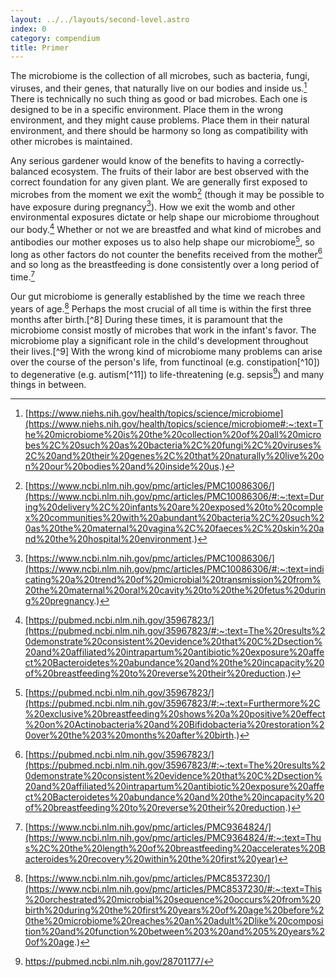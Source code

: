 ```yaml
---
layout: ../../layouts/second-level.astro
index: 0
category: compendium
title: Primer
---
```


The microbiome is the collection of all microbes, such as bacteria, fungi, viruses, and their genes, that naturally live on our bodies and inside us.[^1]
There is technically no such thing as good or bad microbes.
Each one is designed to be in a specific environment.
Place them in the wrong environment, and they might cause problems.
Place them in their natural environment, and there should be harmony so long as compatibility with other microbes is maintained.

Any serious gardener would know of the benefits to having a correctly-balanced ecosystem.
The fruits of their labor are best observed with the correct foundation for any given plant.
We are generally first exposed to microbes from the moment we exit the womb[^2] (though it may be possible to have exposure during pregnancy[^3]).
How we exit the womb and other environmental exposures dictate or help shape our microbiome throughout our body.[^4]
Whether or not we are breastfed and what kind of microbes and antibodies our mother exposes us to also help shape our microbiome[^5], so long as other factors do not counter the benefits received from the mother[^4] and so long as the breastfeeding is done consistently over a long period of time.[^6]

Our gut microbiome is generally established by the time we reach three years of age.[^7]
Perhaps the most crucial of all time is within the first three months after birth.[^8]
During these times, it is paramount that the microbiome consist mostly of microbes that work in the infant's favor.
The microbiome play a significant role in the child's development throughout their lives.[^9]
With the wrong kind of microbiome many problems can arise over the course of the person's life, from functinoal (e.g. constipation[^10]) to degenerative (e.g. autism[^11]) to life-threatening (e.g. sepsis[^12]) and many things in between.



[^1]: [https://www.niehs.nih.gov/health/topics/science/microbiome](https://www.niehs.nih.gov/health/topics/science/microbiome#:~:text=The%20microbiome%20is%20the%20collection%20of%20all%20microbes%2C%20such%20as%20bacteria%2C%20fungi%2C%20viruses%2C%20and%20their%20genes%2C%20that%20naturally%20live%20on%20our%20bodies%20and%20inside%20us.)
[^2]: [https://www.ncbi.nlm.nih.gov/pmc/articles/PMC10086306/](https://www.ncbi.nlm.nih.gov/pmc/articles/PMC10086306/#:~:text=During%20delivery%2C%20infants%20are%20exposed%20to%20complex%20communities%20with%20abundant%20bacteria%2C%20such%20as%20the%20maternal%20vagina%2C%20faeces%2C%20skin%20and%20the%20hospital%20environment.)
[^3]: [https://www.ncbi.nlm.nih.gov/pmc/articles/PMC10086306/](https://www.ncbi.nlm.nih.gov/pmc/articles/PMC10086306/#:~:text=indicating%20a%20trend%20of%20microbial%20transmission%20from%20the%20maternal%20oral%20cavity%20to%20the%20fetus%20during%20pregnancy.)
[^4]: [https://pubmed.ncbi.nlm.nih.gov/35967823/](https://pubmed.ncbi.nlm.nih.gov/35967823/#:~:text=The%20results%20demonstrate%20consistent%20evidence%20that%20C%2Dsection%20and%20affiliated%20intrapartum%20antibiotic%20exposure%20affect%20Bacteroidetes%20abundance%20and%20the%20incapacity%20of%20breastfeeding%20to%20reverse%20their%20reduction.)
[^5]: [https://pubmed.ncbi.nlm.nih.gov/35967823/](https://pubmed.ncbi.nlm.nih.gov/35967823/#:~:text=Furthermore%2C%20exclusive%20breastfeeding%20shows%20a%20positive%20effect%20on%20Actinobacteria%20and%20Bifidobacteria%20restoration%20over%20the%203%20months%20after%20birth.)
[^6]: [https://www.ncbi.nlm.nih.gov/pmc/articles/PMC9364824/](https://www.ncbi.nlm.nih.gov/pmc/articles/PMC9364824/#:~:text=Thus%2C%20the%20length%20of%20breastfeeding%20accelerates%20Bacteroides%20recovery%20within%20the%20first%20year)
[^7]: [https://www.ncbi.nlm.nih.gov/pmc/articles/PMC8537230/](https://www.ncbi.nlm.nih.gov/pmc/articles/PMC8537230/#:~:text=This%20orchestrated%20microbial%20sequence%20occurs%20from%20birth%20during%20the%20first%20years%20of%20age%20before%20the%20microbiome%20reaches%20an%20adult%2Dlike%20composition%20and%20function%20between%203%20and%205%20years%20of%20age.)
[^12]: https://pubmed.ncbi.nlm.nih.gov/28701177/
